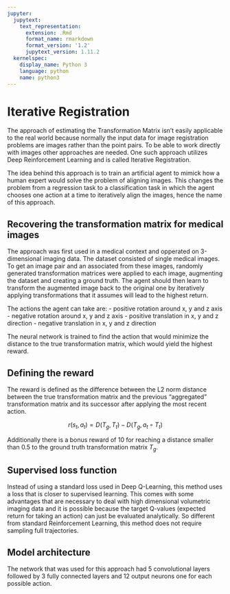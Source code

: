 ```yaml
---
jupyter:
  jupytext:
    text_representation:
      extension: .Rmd
      format_name: rmarkdown
      format_version: '1.2'
      jupytext_version: 1.11.2
  kernelspec:
    display_name: Python 3
    language: python
    name: python3
---
```


<!-- #region -->
# Iterative Registration

The approach of estimating the Transformation Matrix isn't easily applicable to the real world because normally the input data for image registration problems are images rather than the point pairs. To be able to work directly with images other approaches are needed. One such approach utilizes Deep Reinforcement Learning and is called Iterative Registration.

The idea behind this approach is to train an artificial agent to mimick how a human expert would solve the problem of aligning images. This changes the problem from a regression task to a classification task in which the agent chooses one action at a time to iteratively align the images, hence the name of this approach.

## Recovering the transformation matrix for medical images

The approach was first used in a medical context and opperated on 3-dimensional imaging data. The dataset consisted of single medical images. To get an image pair and an associated from these images, randomly generated transformation matrices were applied to each image, augmenting the dataset and creating a ground truth. The agent should then learn to transform the augmented image back to the original one by iteratively applying transformations that it assumes will lead to the highest return.

The actions the agent can take are:
- positive rotation around x, y and z axis
- negative rotation around x, y and z axis
- positive translation in x, y and z direction
- negative translation in x, y and z direction

The neural network is trained to find the action that would minimize the distance to the true transformation matrix, which would yield the highest reward.

## Defining the reward

The reward is defined as the difference between the L2 norm distance between the true transformation matrix and the previous "aggregated" transformation matrix and its successor after applying the most recent action. 

$$ r(s_t, a_t) =  D(T_g, T_t) - D(T_g, a_t \circ T_t)$$

Additionally there is a bonus reward of 10 for reaching a distance smaller than 0.5 to the ground truth transformation matrix $T_g$.


## Supervised loss function

Instead of using a standard loss used in Deep Q-Learning, this method uses a loss that is closer to supervised learning. This comes with some advantages that are necessary to deal with high dimensional volumetric imaging data and it is possible because the target Q-values (expected return for taking an action) can just be evaluated analytically. So different from standard Reinforcement Learning, this method does not require sampling full trajectories.


## Model architecture

The network that was used for this approach had 5 convolutional layers followed by 3 fully connected layers and 12 output neurons one for each possible action.
<!-- #endregion -->

```python

```
